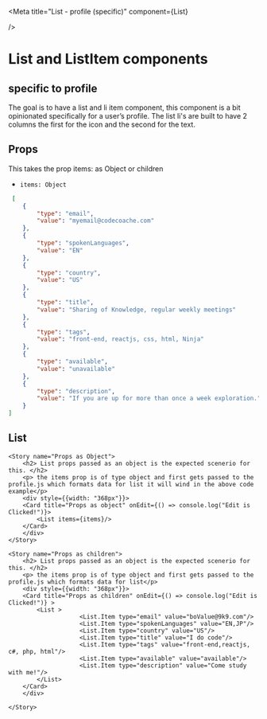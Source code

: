 
<Meta 
  title="List - profile (specific)" 
  component={List} 
  
/>


# List and ListItem components
## specific to profile

The goal is to have a list and li item component, this component is a bit opinionated specifically for a user’s profile. The list li's are built to have 2 columns the first for the icon and the second for the text.
## Props

This takes the prop items: as Object or children


- `items: Object`
```json
 [
    {
        "type": "email",
        "value": "myemail@codecoache.com"
    },
    {
        "type": "spokenLanguages",
        "value": "EN"
    },
    {
        "type": "country",
        "value": "US"
    },
    {
        "type": "title",
        "value": "Sharing of Knowledge, regular weekly meetings"
    },
    {
        "type": "tags",
        "value": "front-end, reactjs, css, html, Ninja"
    },
    {
        "type": "available",
        "value": "unavailable"
    },
    {
        "type": "description",
        "value": "If you are up for more than once a week exploration." 
    }
]
```  


## List 

<Canvas>
    
    <Story name="Props as Object">   
        <h2> List props passed as an object is the expected scenerio for this. </h2>
        <p> the items prop is of type object and first gets passed to the profile.js which formats data for list it will wind in the above code example</p>
        <div style={{width: "368px"}}>
        <Card title="Props as object" onEdit={() => console.log("Edit is Clicked!")}>
            <List items={items}/>
        </Card>
        </div>
    </Story>
    
</Canvas>


<Canvas>
    
    <Story name="Props as children">  
        <h2> List props passed as an object is the expected scenerio for this. </h2>
        <p> the items prop is of type object and first gets passed to the profile.js which formats data for list</p>
        <div style={{width: "368px"}}>
        <Card title="Props as children" onEdit={() => console.log("Edit is Clicked!")} >
            <List >
                        <List.Item type="email" value="boValue@9k9.com"/>
                        <List.Item type="spokenLanguages" value="EN,JP"/>
                        <List.Item type="country" value="US"/>
                        <List.Item type="title" value="I do code"/>
                        <List.Item type="tags" value="front-end,reactjs, c#, php, html"/>
                        <List.Item type="available" value="available"/>
                        <List.Item type="description" value="Come study with me!"/>
            </List>
        </Card>
        </div>
        
    </Story>
    
</Canvas>


